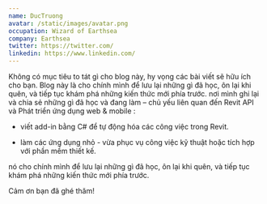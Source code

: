 ```yaml
---
name: DucTruong
avatar: /static/images/avatar.png
occupation: Wizard of Earthsea
company: Earthsea
twitter: https://twitter.com/
linkedin: https://www.linkedin.com/
---
```


Không có mục tiêu to tát gì cho blog này, hy vọng các bài viết sẽ hữu ích cho bạn. Blog này là cho chính mình để lưu lại những gì đã học, ôn lại khi quên, và tiếp tục khám phá những kiến thức mới phía trước. nơi mình ghi lại và chia sẻ những gì đã học và đang làm – chủ yếu liên quan đến Revit API và Phát triển ứng dụng web & mobile :

- viết add-in bằng C# để tự động hóa các công việc trong Revit.

- làm các ứng dụng nhỏ - vừa phục vụ công việc kỹ thuật hoặc tích hợp với phần mềm thiết kế.

nó cho chính mình để lưu lại những gì đã học, ôn lại khi quên, và tiếp tục khám phá những kiến thức mới phía trước.

Cảm ơn bạn đã ghé thăm!
